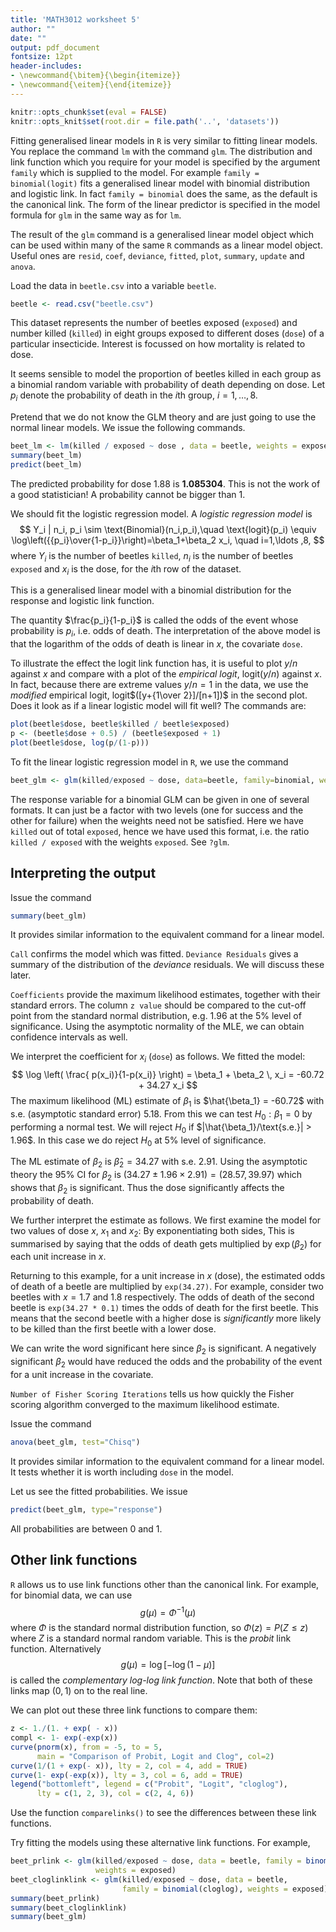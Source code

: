 ```yaml
---
title: 'MATH3012 worksheet 5'
author: ""
date: ""
output: pdf_document
fontsize: 12pt
header-includes:
- \newcommand{\bitem}{\begin{itemize}}
- \newcommand{\eitem}{\end{itemize}}
---
```


```r
knitr::opts_chunk$set(eval = FALSE)
knitr::opts_knit$set(root.dir = file.path('..', 'datasets'))
```


Fitting generalised linear models in `R` is very similar to fitting
linear models. You replace the command `lm` with the command
`glm`. The distribution and link function which you require for your model
is specified by the argument `family` which is supplied to the model.
For example `family = binomial(logit)` fits a generalised linear
model with binomial distribution and logistic link.
In fact `family = binomial` does the same, as the default
is the canonical link.
The form of the linear predictor is specified in the model formula
for `glm` in the same way as for `lm`.

The result of the `glm` command is a generalised linear model object
which can be used within many of the same `R` commands as a linear model
object.
Useful ones are `resid`, `coef`, `deviance`, `fitted`,
`plot`, `summary`, `update` and `anova`.

Load the data in `beetle.csv` into a variable `beetle`.
```r
beetle <- read.csv("beetle.csv")
```

This dataset represents the number of beetles exposed (`exposed`) and number 
killed (`killed`) in eight groups exposed to different doses (`dose`)
of a particular insecticide. Interest is focussed on how mortality is 
related to dose.

It seems sensible to model the proportion of beetles killed in each
group as a binomial random variable with probability of death
depending on dose. Let $p_i$ denote the probability of death in the $i$th group, 
$i=1, \ldots, 8.$

Pretend  that we  do not know the GLM theory and are just going to
use the normal linear models. We issue the following  commands.

```r
beet_lm <- lm(killed / exposed ~ dose , data = beetle, weights = exposed)
summary(beet_lm)
predict(beet_lm)
```

The predicted  probability for dose 1.88 is **1.085304**. This is not the work
of a good statistician! A probability cannot be bigger than 1.

We should fit  the logistic regression model.
A *logistic regression model* is
$$
Y_i | n_i, p_i \sim \text{Binomial}(n_i,p_i),\quad
\text{logit}(p_i) \equiv
\log\left({{p_i}\over{1-p_i}}\right)=\beta_1+\beta_2 x_i, \quad i=1,\ldots ,8,
$$
where $Y_i$ is the number of beetles `killed`, $n_i$ is the number of beetles
`exposed` and $x_i$ is the dose, for the $i$th row of the dataset.

This is a generalised linear model with a binomial distribution for
the response and logistic link function.

The quantity $\frac{p_i}{1-p_i}$ is called the odds of the event whose probability
is $p_i$, i.e. odds of death. The interpretation of the above model is that the
logarithm of the odds of death is linear in $x$, the covariate `dose`.

To illustrate the effect the logit link function has, it is useful to plot
$y/n$ against $x$ and compare with a plot of the *empirical logit*,
$\text{logit}(y/n)$ against $x$.
In fact, because there are extreme values $y/n=1$ in the data, we
use the *modified* empirical logit, logit$([y+{1\over 2}]/[n+1])$ in the
second plot. Does it look as if a linear logistic model will fit well?
The commands are:
```r
plot(beetle$dose, beetle$killed / beetle$exposed)
p <- (beetle$dose + 0.5) / (beetle$exposed + 1)
plot(beetle$dose, log(p/(1-p)))
```


To fit the linear logistic regression model in `R`, we use the command
```r
beet_glm <- glm(killed/exposed ~ dose, data=beetle, family=binomial, weights=exposed)
```

The response variable for a binomial GLM can be given in one of several formats.
It can just be a factor with two levels (one for success and the other for failure) when the
weights need not be satisfied. Here we have `killed` out of total `exposed`, hence we have used this
format, i.e. the ratio `killed / exposed` with the weights `exposed`.
See `?glm`.


## Interpreting the output


Issue the command 
```r
summary(beet_glm)
```
It provides
similar information to the equivalent command for a linear model.

\bitem
\item `Call` confirms the model which was fitted.
\item `Deviance Residuals` gives a summary of the distribution of the
*deviance* residuals. We will discuss these later.
\item `Coefficients` provide the maximum likelihood estimates,
together with their standard errors. The column `z value` should be
 compared to the cut-off point from the standard normal distribution,
e.g. 1.96 at the $5\%$ level of significance.  Using the asymptotic
normality of the MLE, we can obtain confidence intervals as well.
\eitem

We interpret the coefficient for $x_i$ (`dose`) as follows.
We fitted  the model:
$$
\log \left( \frac{ p(x_i)}{1-p(x_i)} \right)
= \beta_1 + \beta_2 \, x_i = -60.72 + 34.27 x_i
$$
The maximum likelihood (ML) estimate of $\beta_1$ is $\hat{\beta_1} = -60.72$ with s.e.
(asymptotic standard error) 5.18.  From this we can test $H_0: \beta_1 =0$
by performing a normal test.  We will reject $H_0$ if
$|\hat{\beta_1}/\text{s.e.}| > 1.96$. In this case we do reject $H_0$ at $5\%$
level of significance.

The ML estimate of $\beta_2$ is $\hat{\beta}_2 = 34.27$ with s.e.
2.91.  Using the asymptotic theory the 95\% CI for $\beta_2$ is
$(34.27 \pm 1.96 \times 2.91) = (28.57, 39.97)$ which shows that $\beta_2$ is significant.
Thus the dose significantly affects the probability of death.

We further interpret the estimate  as follows. We first examine the model for two
values of dose $x$, 
$x_1$ and $x_2$:
\begin{align*}
\log \left( \frac{ p(x_2)}{1-p(x_2)} \right) &= \beta_1 + \beta_2 \, x_2 \\
&= \beta_1 + \beta_2 \, x_1 + \beta_2 (x_2 - x_1) \\
&=  \log \left( \frac{ p(x_1)}{1-p(x_1)} \right) +   \beta_2 (x_2 - x_1).
\end{align*}
By exponentiating both sides,
\begin{align*}
\frac{p(x_2)}{1-p(x_2)} &=   \frac{ p(x_1)}{1-p(x_1) } e^{ \beta_2 (x_2 - x_1)} \\
   &=   \frac{ p(x_1)}{1-p(x_1) } \, e^{ \beta_2}. \\
\text{Odds of death for $x_2$}  &= \text{Odds of death for $(x_2-1)$} \times  e^{\beta_2}.
\end{align*}
This is summarised by saying that the odds of death gets multiplied by $\exp(\beta_2)$ for each
unit increase in $x$.

Returning to this example, for a unit increase in $x$ (dose),
the estimated odds of death of a beetle are multiplied by `exp(34.27)`.  For example,
consider two beetles  with $x= 1.7$ and 1.8 respectively.  The odds of death of the second beetle
is `exp(34.27 * 0.1)` times the odds of death for the first beetle.
This means that the second beetle with a higher dose is *significantly*
more likely to be killed than the first beetle with a lower dose.

We can write the word significant here since $\beta_2$ is significant. A negatively significant
$\beta_2$ would have reduced the odds and the probability of the event for a unit increase in the
covariate.

`Number of Fisher Scoring Iterations` tells us how quickly the
Fisher scoring algorithm converged to the maximum likelihood estimate.

Issue the command 
```r
anova(beet_glm, test="Chisq")
```
It provides
similar information to the equivalent command for a linear model. It tests
whether it is worth including `dose` in the model.

Let us see  the fitted probabilities.  We issue
```r
predict(beet_glm, type="response")
```
All probabilities are between 0 and 1.

## Other link functions
`R` allows us to use link functions other than the canonical link.
For example, for binomial data, we can use
$$
g(\mu)=\Phi^{-1}(\mu)
$$
where $\Phi$ is the standard normal distribution function, so
$\Phi(z)=P(Z\le z)$ where $Z$ is a standard normal random variable.
This is the *probit* link function.
Alternatively
$$
g(\mu)=\log[-\log(1-\mu)]
$$
is called the *complementary log-log link function*.
Note that both of these links map $(0,1)$ on to the real line.

We can plot out these three link functions to compare them:
```r
z <- 1./(1. + exp( - x))
compl <- 1- exp(-exp(x))
curve(pnorm(x), from = -5, to = 5,
      main = "Comparison of Probit, Logit and Clog", col=2)
curve(1/(1 + exp(- x)), lty = 2, col = 4, add = TRUE)
curve(1- exp(-exp(x)), lty = 3, col = 6, add = TRUE)
legend("bottomleft", legend = c("Probit", "Logit", "cloglog"),
      lty = c(1, 2, 3), col = c(2, 4, 6))
```

Use the function `comparelinks()` to see the differences between these
link functions.

Try fitting the  models using these alternative link functions.
For example,

```r
beet_prlink <- glm(killed/exposed ~ dose, data = beetle, family = binomial(probit), 
                   weights = exposed)
beet_cloglinklink <- glm(killed/exposed ~ dose, data = beetle, 
                         family = binomial(cloglog), weights = exposed)
summary(beet_prlink)
summary(beet_cloglinklink)
summary(beet_glm)
```



